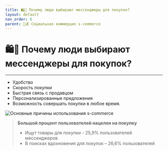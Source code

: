 ```yaml
---
title: 🛍️💬 Почему люди выбирают мессенджеры для покупок?
layout: default
nav_order: 6
parent: 💬💰 Социальная коммерция s-commerce
---
```


# 🛍️💬 Почему люди выбирают мессенджеры для покупок?

---

- Удобство
- Скорость покупки
- Быстрая связь с продавцом
- Персонализированные предложения
- Возможность совершать покупки в любое время.

<Image src="./assets/images/main_reasons_foru.png" alt="Основные причины использования s-commerce" width={500} height={500} /> 

> **Большой процент пользователей нацелен на покупку**
>
> - Ищут товары для покупки - 25,9% пользователей мессенджеров
> - В поисках вдохновения для покупок – 26,6% пользователей
